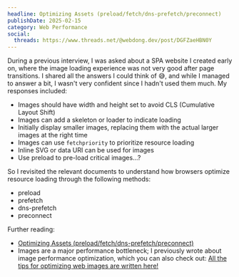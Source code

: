 ```yaml
---
headline: Optimizing Assets (preload/fetch/dns-prefetch/preconnect)
publishDate: 2025-02-15
category: Web Performance
social:
  threads: https://www.threads.net/@webdong.dev/post/DGFZaeHBN0Y
---
```


During a previous interview, I was asked about a SPA website I created early on, where the image loading experience was not very good after page transitions. I shared all the answers I could think of 😅, and while I managed to answer a bit, I wasn't very confident since I hadn't used them much. My responses included:

- Images should have width and height set to avoid CLS (Cumulative Layout Shift)
- Images can add a skeleton or loader to indicate loading
- Initially display smaller images, replacing them with the actual larger images at the right time
- Images can use `fetchpriority` to prioritize resource loading
- Inline SVG or data URI can be used for images
- Use preload to pre-load critical images...?

So I revisited the relevant documents to understand how browsers optimize resource loading through the following methods:

- preload
- prefetch
- dns-prefetch
- preconnect

Further reading:

- [Optimizing Assets (preload/fetch/dns-prefetch/preconnect)](https://www.webdong.dev/en/post/optimizing-assets-loading-in-advance/)
- Images are a major performance bottleneck; I previously wrote about image performance optimization, which you can also check out: [All the tips for optimizing web images are written here!](https://www.webdong.dev/en/post/all-you-need-to-know-about-optimal-images/)
